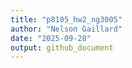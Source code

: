 ```yaml
---
title: "p8105_hw2_ng3005"
author: "Nelson Gaillard"
date: "2025-09-28"
output: github_document
---
```


